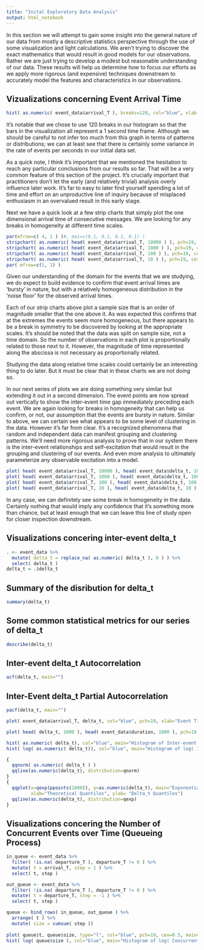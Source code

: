 ```yaml
---
title: "Inital Exploratory Data Analysis"
output: html_notebook
---
```


In this section we will attempt to gain some insight into the general nature 
of our data from mostly a descriptive statistics perspective through the use
of some visualization and light calculations.  We aren't trying to discover the
exact mathematics that would result in good models for our observations.
Rather we are just trying to develop a modest but reasonable understanding of
our data. These results will help us determine how to focus our efforts
as we apply more rigorous (and expensive) techniques downstream to accurately
model the features and characteristics in our observations.

## Vizualizations concerning Event Arrival Time 

```r
hist( as.numeric( event_data$arrival_T ), breaks=120, col="blue", xlab = "Event arrival time in ns over the first two minutes of data.", main="Histogram of Event Arrival Count per Sec" )
```
It's notable that we chose to use 120 breaks in our histogram so that the bars
in the visualization all represent a 1 second time frame.  Although we should be
careful to not infer too much from this graph in terms of patterns or distributions;
we can at least see that there is certainly some variance in the rate of events
per seconds in our initial data set.

As a quick note, I think it's important that we mentioned the hesitation to
reach any particular conclusions from our results so far.  That will be a very
common feature of this section of the project.  It's crucially important that
practitioners don't let the early (and relatively trivial) analysis overly
influence later work.  It's far to easy to later find yourself spending a lot
of time and effort on an unproductive line of inquiry because of misplaced
enthusiasm in an overvalued result in this early stage.

Next we have a quick look at a few strip charts that simply plot the one
dimensional arrival time of consecutive messages. We are looking for any breaks
in homogeneity at different time scales.

```r
par(mfrow=c( 4, 1 ) )#, mai=c(0.1, 0.1, 0.1, 0.1) )
stripchart( as.numeric( head( event_data$arrival_T, 10000 ) ), pch=19, cex=0.5, col="blue", xlab="Event Time in ns", main="1-D Stripchart of Event Arrival Time for the first 10000 observations." )
stripchart( as.numeric( head( event_data$arrival_T, 1000 ) ), pch=19, cex=0.5, col="blue", xlab="Event Time in ns", main="1-D Stripchart of Event Arrival Time for the first 1000 observations." )
stripchart( as.numeric( head( event_data$arrival_T, 100 ) ), pch=19, cex=0.5, col="blue", xlab="Event Time in ns", main="1-D Stripchart of Event Time; first 100 observations." )
stripchart( as.numeric( head( event_data$arrival_T, 10 ) ), pch=19, cex=0.5, col="blue", xlab="Event Time in ns", main="1-D Stripchart of Event Time; first 10 observations." )
par( mfrow=c(1, 1) )
```

Given our understanding of the domain for the events that we are studying, we do
expect to build evidence to confirm that event arrival times are 'bursty'
in nature, but with a relatively homogeneous distribution in the 'noise floor' 
for the observed arrival times. 

Each of our strip charts above plot a sample size that is an order of magnitude
smaller that the one above it.  As was expected this confirms that at the extremes
the events seem more homogeneous, but there appears to be a break in symmetry to be
discovered by looking at the appropriate scales.  It's should be noted that the
data was split on sample size, not a time domain. So the number of observations
in each plot is proportionally related to those next to it.  However, the magnitude of
time represented along the abscissa is not necessary as proportionally related.

Studying the data along relative time scales could certainly be an interesting
thing to do later.  But it must be clear that in these charts we are not doing so.

In our next series of plots we are doing something very similar but extending it out
in a second dimension.  The event points are now spread out vertically
to show the inter-event time gap immediately preceding each event.  We are again
looking for breaks in homogeneity that can help us confirm, or not, our assumption
that the events are bursty in nature.  Similar to above, we can certain
see what appears to be some level of clustering in the data.  However it's far
from clear.  It's a recognized phenomena that random and independent data
can manifest grouping and clustering patterns.  We'll need more rigorous analysis
to prove that in our system there is the inter-event relationships and
self-excitation that would result in the grouping and clustering of our events.
And even more analysis to ultimately parameterize any observable excitation into a model.

```r
plot( head( event_data$arrival_T, 10000 ), head( event_data$delta_t, 10000 ), col="blue", pch=19, xlab="Event Time in ns", ylab="Inter-Event Delta_t in ns", main="Inter-Event Delta_t against Event Time" )
plot( head( event_data$arrival_T, 1000 ), head( event_data$delta_t, 1000 ), col="blue", pch=19, xlab="Event Time in ns", ylab="Inter-Event Delta_t in ns", main="Inter-Event Delta_t against Event Time" )
plot( head( event_data$arrival_T, 100 ), head( event_data$delta_t, 100 ), col="blue", pch=19, xlab="Event Time in ns", ylab="Inter-Event Delta_t in ns", main="Inter-Event Delta_t against Event Time" )
plot( head( event_data$arrival_T, 10 ), head( event_data$delta_t, 10 ), col="blue", pch=19, xlab="Event Time in ns", ylab="Inter-Event Delta_t in ns", main="Inter-Event Delta_t against Event Time" )
```
In any case, we can definitely see some break in homogeneity in the data.  Certainly
nothing that would imply any confidence that it's something more than chance, but
at least enough that we can leave this line of study open for closer inspection
downstream.


## Visualizations concering inter-event delta_t
```r
. <- event_data %>%
  mutate( delta_t = replace_na( as.numeric( delta_t ), 0 ) ) %>%
  select( delta_t )
delta_t = .$delta_t
```

## Summary of the disribution for delta_t
```r
summary(delta_t)
```

## Some common statistical metrics for our series of delta_t
```r
describe(delta_t) 
```


## Inter-event delta_t Autocorrelation
``` r
acf(delta_t, main="")
```

## Inter-Event delta_t Partial Autocorrelation
```r
pacf(delta_t, main="")
```




```r

plot( event_data$arrival_T, delta_t, col="blue", pch=19, xlab="Event Time in ns", ylab="Inter-Event Delta_t in ns", main="Inter-Event Delta_t against Event Time" )

plot( head( delta_t, 1000 ), head( event_data$duration, 1000 ), pch=19, col="blue", xlab="Inter-Event Delta_t", ylab="Duration of Event in ns", main="Event Duration against Inter-Event Delta_t" )

hist( as.numeric( delta_t), col="blue", main="Histogram of Inter-event Delta_t", xlab="Delta_t in Nanoseconds")
hist( log( as.numeric( delta_t)), col="blue", main="Histogram of log( Inter-event Delta_t )", xlab="log(Delta_t) in Nanoseconds")

{
  qqnorm( as.numeric( delta_t ) )
  qqline(as.numeric(delta_t), distribution=qnorm)
}
{
  qqplot(x=qexp(ppoints(1000)), y=as.numeric(delta_t), main="Exponential Q-Q Plot",
         xlab="Theoretical Quantiles", ylab= "Delta_t Quantiles")
  qqline(as.numeric(delta_t), distribution=qexp)
}
```

## Visualizations concering the Number of Concurrent Events over Time (Queueing Process)
```r
in_queue <- event_data %>%
  filter( !is.na( departure_T ), departure_T != 0 ) %>%
  mutate( t = arrival_T, step = 1 ) %>%
  select( t, step )

out_queue <- event_data %>%
  filter( !is.na( departure_T ), departure_T != 0 ) %>%
  mutate( t = departure_T, step = -1 ) %>%
  select( t, step )

queue <- bind_rows( in_queue, out_queue ) %>%
  arrange( t ) %>%
  mutate( size = cumsum( step ))
  
plot( queue$t, queue$size, type="l", col="blue", pch=19, cex=0.5, main="Concurrent Event Count at Time t.", xlab='Time t in Nanoseconds', ylab="Concurrent event count" )
hist( log( queue$size ), col="blue", main="Histogram of log( Concurrent Event Count )", xlab="log( Concurrent Event Count )")
```
<!-- Scratch Notes Below
# H0 (null): The data was produced in a random manner.
# Ha (alternative): The data was not produced in a random manner.

# w/ p-value < 2.2e-16; THere is sufficien evidence to reject the Null Hypothesis. 

d1 <- msgw_in$inter_message_delta_t_ns
d2 <- msgw_in$message_processing_time_ns

runs.test( d1 ) 
chisq.test( d1 )
bartels.rank.test( d1 )
cox.stuart.test( d1 )
difference.sign.test( d1 )
acf( d1 ) 
pacf( d1 )

runs.test( d2 ) 
chisq.test( d2 )
bartels.rank.test( d2 )
cox.stuart.test( d2 )
difference.sign.test( d2 )
acf( d2 ) 
pacf( d2 )

    # Strip Charts at different times across the data set
    arrival_Times_slice_labels <- cut( numeric_arrival_Times, breaks=30*60, labels=F, include.lowest=T )
    arrival_Time_slices <- data.frame( numeric_arrival_Times, arrival_Times_slice_labels )
    par(mfrow=c( 30, 1 ), mai=c(0.1, 0.1, 0.1, 0.1) )
    loop_count <- 1:30
    for( i in loop_count ){
      stripchart( arrival_Time_slices$numeric_arrival_Times[ arrival_Time_slices$arrival_Times_slice_labels == i * 60 ], method="stack", pch=19, cex=0.5, col="blue", xlab=NULL, ylab=NULL, main=NULL, axes=F )
    }


EIplot( msgw_in$message_arrival_T_ns )
EIglm( numeric_arrival_Times )
EIglm( arrival_Time_slices$numeric_arrival_Times[ arrival_Time_slices$arrival_Times_slice_labels == 1 ] ) 
-->